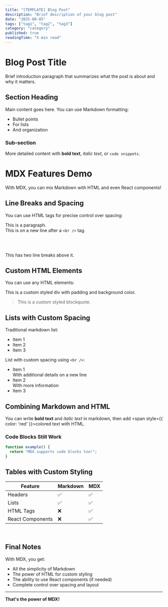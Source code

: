 ```yaml
---
title: "[TEMPLATE] Blog Post"
description: "Brief description of your blog post"
date: "2025-08-05"
tags: ["tag1", "tag2", "tag3"]
category: "category"
published: true
readingTime: "X min read"
---
```


# Blog Post Title

Brief introduction paragraph that summarizes what the post is about and why it matters.

## Section Heading

Main content goes here. You can use Markdown formatting:
- Bullet points
- For lists
- And organization

### Sub-section

More detailed content with **bold text**, *italic text*, or `code snippets`.

# MDX Features Demo

With MDX, you can mix Markdown with HTML and even React components!

## Line Breaks and Spacing

You can use HTML tags for precise control over spacing:

This is a paragraph.<br />
This is on a new line after a `<br />` tag.

<br />
<br />

This has two line breaks above it.

## Custom HTML Elements

You can use any HTML elements:

<div style={{ padding: '20px', backgroundColor: '#f3f4f6', borderRadius: '8px', margin: '20px 0' }}>
  This is a custom styled div with padding and background color.
</div>

<blockquote style={{ borderLeft: '4px solid #3b82f6', paddingLeft: '16px', fontStyle: 'italic' }}>
  This is a custom styled blockquote.
</blockquote>

## Lists with Custom Spacing

Traditional markdown list:
- Item 1
- Item 2  
- Item 3

List with custom spacing using `<br />`:
- Item 1<br />
  With additional details on a new line
- Item 2<br />
  With more information
- Item 3

## Combining Markdown and HTML

You can write **bold text** and *italic text* in markdown, then add <span style={{ color: 'red' }}>colored text</span> with HTML.

### Code Blocks Still Work

```typescript
function example() {
  return "MDX supports code blocks too!";
}
```

## Tables with Custom Styling

| Feature | Markdown | MDX |
|---------|----------|-----|
| Headers | ✅ | ✅ |
| Lists | ✅ | ✅ |
| HTML Tags | ❌ | ✅ |
| React Components | ❌ | ✅ |

<br />

## Final Notes

With MDX, you get:
- All the simplicity of Markdown<br />
- The power of HTML for custom styling<br />
- The ability to use React components (if needed)<br />
- Complete control over spacing and layout

<hr style={{ margin: '40px 0', border: 'none', borderTop: '2px solid #e5e7eb' }} />

<div style={{ textAlign: 'center', padding: '20px' }}>
  <strong>That's the power of MDX!</strong>
</div>